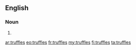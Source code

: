 ==English==

===Noun===
{{head|en|noun plural form}}

# {{plural of|truffle|lang=en}}

[[ar:truffles]]
[[eo:truffles]]
[[fr:truffles]]
[[my:truffles]]
[[fi:truffles]]
[[ta:truffles]]